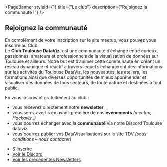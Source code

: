 

<PageBanner 
    styleId={1}
    title={"Le club"}
    description={"Rejoignez la communauté !"}
/>

<section id="one">
<div className="inner">

# Rejoignez la communauté

En complément de votre inscription sur le site meetup, vous pouvez vous inscrire au Club.  
Le **Club Toulouse DataViz**, est une communauté d’échange entre curieux, passionnés, amateurs et professionnels de la visualisation de données sur Toulouse 
et ailleurs. Notre but est d’animer cette communauté en créant un réseau dynamique et réactif à travers lequel s’échangeront des informations sur 
les activités du Toulouse DataViz, les nouveautés, les ateliers, les formations ainsi que diverses opportunités de mieux appréhender et visualiser des 
données de tous secteurs, de toute nature et destinées à tout public. 

En vous inscrivant gratuitement au club :
- vous recevrez directement notre **newsletter**,
- vous serez avertis en avant-première de nos **événements** *(meetup, Hackaviz..)*
- vous pourrez échanger avec la **communauté** via notre Discord Toulouse dataviz
- vous pourrez publier vos DataVisualisations sur le site TDV *(sous conditions – nous contacter)*

<ul className="actions">
  <li><a href={clubInscriptionLink} target="_blank" rel="noreferrer" className="button medium">S'inscrire</a></li>
  <li><a href={discordLink} target="_blank" rel="noreferrer" className="button medium">Voir le Discord</a></li>
  <li><a href={newslettersUrl} target="_blank" rel="noreferrer" className="button medium">Voir les précédentes Newsletters</a></li>
</ul>

<Gallery />

</div>
</section>

